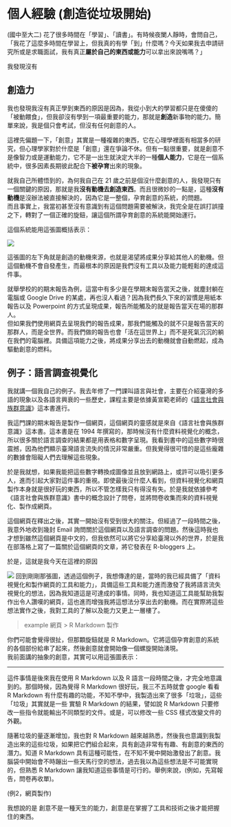 # 個人經驗 (創造從垃圾開始)

(國中至大二) 花了很多時間在「學習」、「讀書」。有時候夜闌人靜時，會問自己，「我花了這麼多時間在學習上，但我真的有學「到」什麼嗎？今天如果我去申請研究所或是求職面試，我有真正**屬於自己的東西或能力**可以拿出來說嘴嗎？」

我發現沒有

## 創造力

我也發現我沒有真正學到東西的原因是因為，我從小到大的學習都只是在傻傻的「被動餵食」，但我卻沒有學到一項最重要的能力，那就是**創造**新事物的能力。簡單來說，我是個只會考試，但沒有任何創意的人。

這裡先偏題一下，「創意」其實是一種複雜的東西，它在心理學裡面有相當多的研究，但心理學家對於什麼是「創意」還在爭論不休。但有一點很重要，就是創意不是像智力或是運動能力，它不是一出生就決定大半的一種**個人能力**，它是在一個系統中，很多因素長期彼此配合下**被孕育**出來的現象。

就我自己所體悟到的，為何我自己在 21 歲之前是個沒什麼創意的人，我發現只有一個關鍵的原因，那就是我**沒有動機去創造東西**。而且很微妙的一點是，這種**沒有動機**是沒辦法被直接解決的，因為它是一整個，孕育創意的系統，的問題。  
而且事實上，我當初甚至沒有意識到有這個問題需要被解決，我完全是在誤打誤撞之下，轉對了一個正確的旋鈕，讓這個所謂孕育創意的系統能開始運行。

這個系統能用這張圖概括表示：

![](img/creativity.png)

這張圖的左下角就是創造的動機來源，也就是渴望將成果分享給其他人的動機。但這個動機不會自發產生，而最根本的原因是我們沒有工具以及能力能輕鬆的達成這件事。

就舉學校的的期末報告為例，這當中有多少是在學期末報告當天之後，就塵封躺在電腦或 Google Drive 的某處，再也沒人看過？因為我們長久下來的習慣是用紙本報告以及 Powerpoint 的方式呈現成果，報告所能觸及的就是報告當天在場的那群人。  
但如果我們使用網頁去呈現我們的報告成果，那我們能觸及的就不只是報告當天的那群人，而是全世界。而我們做的報告也會「活在這世界上」而不是死氣沉沉的躺在我們的電腦裡。具備這項能力之後，將成果分享出去的動機就會自動燃起，成為驅動創意的燃料。


## 例子：語言調查視覺化

我就講一個我自己的例子。我去年修了一門課叫語言與社會，主要在介紹臺灣的多語的現象以及各語言興衰的一些歷史，課程主要是依據黃宣範老師的《[語言社會與族群意識](https://bit.ly/2WMmUwr)》這本書進行。

<!--
這門課的期末報告基本上就是做一項研究然後寫成一篇學術論文格式的報告，所以去年差不多這個時候，我就在思索期末報告要寫什麼。但因為這門課是研究所的課程，所以老師就給予大學部的學生一些特權，讓我期末報告可以選擇要「創作」或是寫論文。於是我就問老師期末報告能不能製作一個網頁。老師當然同意，所以我就把網頁做出來，順利逃過一次麻煩的研究論文。
-->

我這門課的期末報告是製作一個網頁，這個網頁的靈感就是來自《語言社會與族群意識》這本書。這本書是在 1994 年撰寫的，那時候沒有什麼資料視覺化的概念，所以很多關於語言調查的結果都是用表格和數字呈現。我看到書中的這些數字時很震撼，因為他們顯示臺灣語言流失的情況非常嚴重。但我覺得很可惜的是這些龐雜的數據會阻礙人們去理解這些現象。

於是我就想，如果我能把這些數字轉換成圖像並且放到網路上，或許可以吸引更多人，進而引起大家對這件事的重視。即使最後沒什麼人看到，但資料視覺化和網頁製作本身就是很好玩的東西，所以不管怎樣我只有得沒有失。於是我就依據參考《語言社會與族群意識》書中的概念設計了問卷，並將問卷收集而來的資料視覺化、製作成網頁。

這個網頁在釋出之後，其實一開始沒有受到很大的關注。但經過了一段時間之後，我意外地收到幾封 Email 詢問關於這個網頁以及語言調查的問題。然後這時我也才想到雖然這個網頁是中文的，但我依然可以將它分享給臺灣以外的世界，於是我在部落格上寫了一篇關於這個網頁的文章，將它發表在 R-bloggers 上。

於是，這就是我今天在這裡的原因


![](img/creativity.png)
回到剛剛那張圖，透過這個例子，我想傳達的是，當時的我已經具備了「資料視覺化和製作網頁的工具和能力」，具備這些工具和能力進而激發了我將語言流失視覺化的想法，因為我知道這是可達成的事情。同時，我也知道這工具能幫助我製作出令人讚嘆的網頁，這也進而增強我將這想法分享出去的動機。而在實際將這些想法實作之後，我對工具的了解以及能力又更上一層樓了。


> example 網頁 > R Markdown 製作



你們可能會覺得很扯，但那顆旋鈕就是 R Markdown。它將這個孕育創意的系統的各個部份給串了起來，然後創意就會開始像一個螺旋開始湧現。  
我前面講的抽象的創意，其實可以用這張圖表示：

---

這件事情是後來我在使用 R Markdown 以及 R 語言一段時間之後，才完全地意識到的。那個時候，因為覺得 R Markdown 很好玩，我三不五時就會 google 看看 R Markdown 有什麼有趣的功能，不知不學中，我製造出來了很多「垃圾」，這些「垃圾」其實就是一些 實驗 R Markdown 的結果，譬如說 R Markdown 只要修改一些指令就能輸出不同類型的文件。或是，可以修改一些 CSS 樣式改變文件的外觀。

隨著垃圾的量逐漸增加，我也對 R Markdown 越來越熟悉，然後我也意識到我製造出來的這些垃圾，如果把它們組合起來，具有創造非常有有趣、有創意的東西的潛力。知道 R Markdown 具有這種可能性，在不知不覺中開始激發出了創意。我腦袋中開始會不時蹦出一些天馬行空的想法，過去我以為這些想法是不可能實現的，但熟悉 R Markdown 讓我知道這些事情是可行的。舉例來說，(例如，先寫報告，問卷再收單)。

(例2，網頁製作)

我想說的是 創意不是一種天生的能力，創意是在掌握了工具和技術之後才能把握住的東西。



[^value]: 看到會讓人至少駐足思考一下或是增廣見聞的東西(wow~ moment) 。